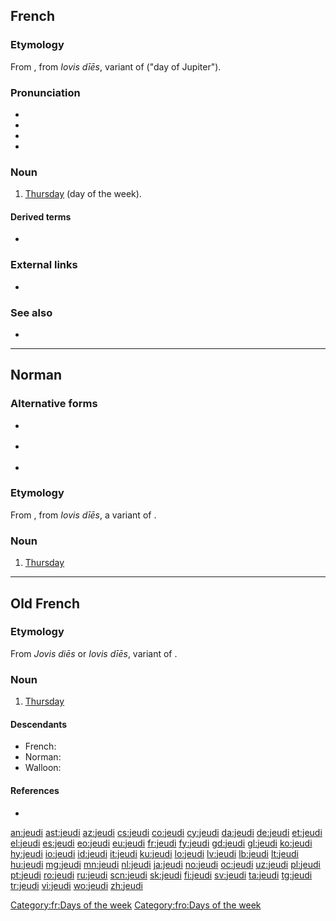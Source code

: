 ==French==

===Etymology===
From {{inh|fr|fro|jeudi}}, from {{inh|fr|la}} ''Iovis dīēs'', variant of {{m|la|dīēs Iovis}} ("day of Jupiter").

===Pronunciation===
* {{IPA|/ʒø.di/|lang=fr}}
* {{audio|Fr-jeudi-fr-ouest.ogg|Audio (France)|lang=fr}}
* {{rhymes|i|lang=fr}}
* {{homophones|jeudis|lang=fr}}

===Noun===
{{fr-noun|m}}

# [[Thursday]] (day of the week).

====Derived terms====
* {{l|fr|la semaine des quatre jeudis}}

===External links===
* {{R:TLFi}}

[[Category:fr:Days of the week]]

===See also===
* {{list:days of the week/fr}}

----

==Norman==

===Alternative forms===
* {{l|nrf|Jeudi}} {{qualifier|Jersey}}
* {{l|nrf|jéeudi}} {{qualifier|continental Normandy}}
* {{l|nrf|djödi}} {{qualifier|Sark}}

===Etymology===
From {{inh|nrf|fro|jeudi}}, from {{inh|nrf|la}} ''Iovis dīēs'', a variant of {{m|la|diēs Iovis||day of Jupiter}}.

===Noun===
{{nrf-noun|m}}

# {{label|nrf|Guernsey}} [[Thursday]]

{{catlangcode|nrf|Days of the week}}

----

==Old French==

===Etymology===
From {{inh|fro|la}} ''Jovis diēs'' or ''Iovis dīēs'', variant of {{m|la|dīēs Iovis}}.

===Noun===
{{fro-noun|m}}

# [[Thursday]]

====Descendants====
* French: {{l|fr|jeudi}}
* Norman: {{l|nrf|jeudi}}
* Walloon: {{l|wa|djudi}}

====References====
* {{R:Godefroy|supplement=1}}<!--contains a long list of alternative forms, too long to list here-->

[[Category:fro:Days of the week]]

[[an:jeudi]]
[[ast:jeudi]]
[[az:jeudi]]
[[cs:jeudi]]
[[co:jeudi]]
[[cy:jeudi]]
[[da:jeudi]]
[[de:jeudi]]
[[et:jeudi]]
[[el:jeudi]]
[[es:jeudi]]
[[eo:jeudi]]
[[eu:jeudi]]
[[fr:jeudi]]
[[fy:jeudi]]
[[gd:jeudi]]
[[gl:jeudi]]
[[ko:jeudi]]
[[hy:jeudi]]
[[io:jeudi]]
[[id:jeudi]]
[[it:jeudi]]
[[ku:jeudi]]
[[lo:jeudi]]
[[lv:jeudi]]
[[lb:jeudi]]
[[lt:jeudi]]
[[hu:jeudi]]
[[mg:jeudi]]
[[mn:jeudi]]
[[nl:jeudi]]
[[ja:jeudi]]
[[no:jeudi]]
[[oc:jeudi]]
[[uz:jeudi]]
[[pl:jeudi]]
[[pt:jeudi]]
[[ro:jeudi]]
[[ru:jeudi]]
[[scn:jeudi]]
[[sk:jeudi]]
[[fi:jeudi]]
[[sv:jeudi]]
[[ta:jeudi]]
[[tg:jeudi]]
[[tr:jeudi]]
[[vi:jeudi]]
[[wo:jeudi]]
[[zh:jeudi]]